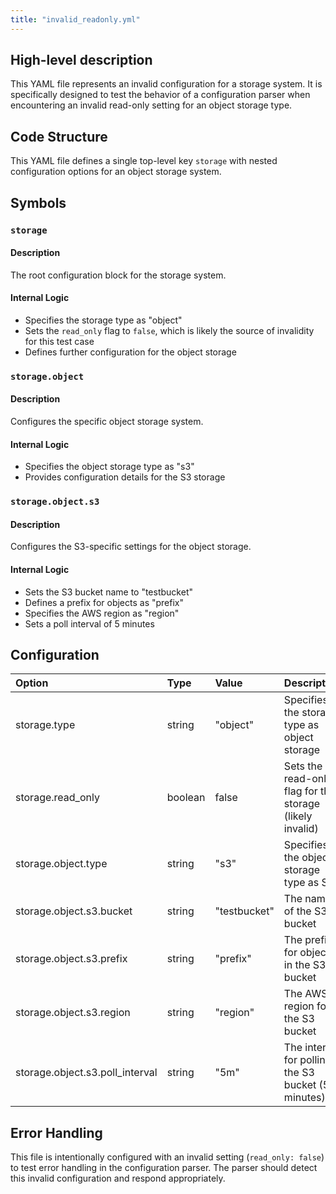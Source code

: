 ```yaml
---
title: "invalid_readonly.yml"
---
```


## High-level description
This YAML file represents an invalid configuration for a storage system. It is specifically designed to test the behavior of a configuration parser when encountering an invalid read-only setting for an object storage type.

## Code Structure
This YAML file defines a single top-level key `storage` with nested configuration options for an object storage system.

## Symbols

### `storage`
#### Description
The root configuration block for the storage system.

#### Internal Logic
- Specifies the storage type as "object"
- Sets the `read_only` flag to `false`, which is likely the source of invalidity for this test case
- Defines further configuration for the object storage

### `storage.object`
#### Description
Configures the specific object storage system.

#### Internal Logic
- Specifies the object storage type as "s3"
- Provides configuration details for the S3 storage

### `storage.object.s3`
#### Description
Configures the S3-specific settings for the object storage.

#### Internal Logic
- Sets the S3 bucket name to "testbucket"
- Defines a prefix for objects as "prefix"
- Specifies the AWS region as "region"
- Sets a poll interval of 5 minutes

## Configuration
| Option | Type | Value | Description |
|:-------|:-----|:------|:------------|
| storage.type | string | "object" | Specifies the storage type as object storage |
| storage.read_only | boolean | false | Sets the read-only flag for the storage (likely invalid) |
| storage.object.type | string | "s3" | Specifies the object storage type as S3 |
| storage.object.s3.bucket | string | "testbucket" | The name of the S3 bucket |
| storage.object.s3.prefix | string | "prefix" | The prefix for objects in the S3 bucket |
| storage.object.s3.region | string | "region" | The AWS region for the S3 bucket |
| storage.object.s3.poll_interval | string | "5m" | The interval for polling the S3 bucket (5 minutes) |

## Error Handling
This file is intentionally configured with an invalid setting (`read_only: false`) to test error handling in the configuration parser. The parser should detect this invalid configuration and respond appropriately.